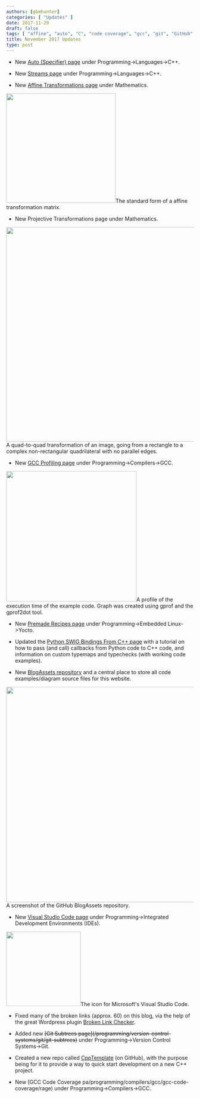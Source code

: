 ```yaml
---
authors: [gbmhunter]
categories: [ "Updates" ]
date: 2017-11-29
draft: false
tags: [ "affine", "auto", "C", "code coverage", "gcc", "git", "GitHub", "matrix", "projection", "Python", "recipes", "repo", "streams", "subtrees", "SWIG", "template", "transformations", "Visual Studio Code", "Yocto" ]
title: November 2017 Updates
type: post
---
```




* New [Auto (Specifier) page](/programming/languages/c-plus-plus/auto-specifier) under Programming->Languages->C++.  

* New [Streams page](/programming/languages/c-plus-plus/streams) under Programming->Languages->C++.  

* New [Affine Transformations page](/mathematics/geometry/affine-transformations) under Mathematics.


<Image src={affine_transformation_matrix_latex} width="294px">The standard form of a affine transformation matrix.</Image>

* New Projective Transformations page under Mathematics.


<Image src={quad_to_quad_transformation_complex_image} width="576px">A quad-to-quad transformation of an image, going from a rectangle to a complex non-rectangular quadrilateral with no parallel edges.</Image>

* New [GCC Profiling page](/programming/compilers/gcc/gcc-profiling) under Programming->Compilers->GCC.


<Image src={gprof2dot_profiling_dot_graph} width="350px">A profile of the execution time of the example code. Graph was created using gprof and the gprof2dot tool.</Image>

* New [Premade Recipes page](/programming/embedded-linux/yocto-project/premade-recipes) under Programming->Embedded Linux->Yocto.  

* Updated the [Python SWIG Bindings From C++ page](/programming/languages/python/python-swig-bindings-from-cplusplus) with a tutorial on how to pass (and call) callbacks from Python code to C++ code, and information on custom typemaps and typechecks (with working code examples).  

* New [BlogAssets repository](https://github.com/gbmhunter/BlogAssets) and a central place to store all code examples/diagram source files for this website.

<Image src={github_blog_assets_homepage_repo_screenshot} width="578px">A screenshot of the GitHub BlogAssets repository.</Image>

* New [Visual Studio Code page](/programming/integrated-development-environments-ides/visual-studio-code) under Programming->Integrated Development Environments (IDEs).
	

<Image src={visual_studio_code_icon_large} width="200px">The icon for Microsoft's Visual Studio Code.</Image>

* Fixed many of the broken links (approx. 60) on this blog, via the help of the great Wordpress plugin [Broken Link Checker](https://en-ca.wordpress.org/plugins/broken-link-checker/).  

* Added new ~~\[Git Subtrees page\](/programming/version-control-systems/git/git-subtrees)~~ under Programming->Version Control Systems->Git.  

* Created a new repo called [CppTemplate](https://github.com/gbmhunter/CppTemplate) (on GitHub), with the purpose being for it to provide a way to quick start development on a new C++ project.  

* New [GCC Code Coverage pa/programming/compilers/gcc/gcc-code-coverage/rage) under Programming->Compilers->GCC.